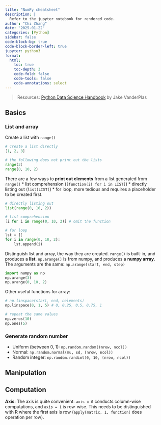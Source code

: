 ```yaml
---
title: "NumPy cheatsheet"
description: |
  Refer to the jupyter notebook for rendered code.
author: "Chi Zhang"
date: "2025-01-22"
categories: [Python]
sidebar: false
code-block-bg: true
code-block-border-left: true
jupyter: python3
format: 
  html:
    toc: true
    toc-depth: 3
    code-fold: false
    code-tools: false
    code-annotations: select
---
```


> Resources: [Python Data Science Handbook](https://jakevdp.github.io/PythonDataScienceHandbook/) by Jake VanderPlas

## Basics

### List and array

Create a list with `range()`

```python
# create a list directly
[1, 2, 3]

# the following does not print out the lists
range(3)
range(0, 10, 2)
```

There are a few ways to **print out elements** from a list generated from `range()`
  * list comprehension (`[function(i) for i in LIST]`)
  * directly listing out (`list(LIST)`)
  * for loop, more tedious and requires a placeholder to be created first.


```python
# directly listing out
list(range(0, 10, 2))

# list comprehension
[i for i in range(0, 10, 2)] # omit the function

# for loop
lst = []
for i in range(0, 10, 2):
    lst.append(i)
```

Distinguish list and array, the way they are created. `range()` is built-in, and produces a **list**. `np.arange()` is from numpy, and produces a **numpy array**. The arguments are the same: `np.arange(start, end, step)`

```python
import numpy as np
np.arange(3)
np.arange(0, 10, 2)
```

Other useful functions for array:

```python
# np.linspace(start, end, nelements)
np.linspace(0, 1, 5) # 0, 0.25, 0.5, 0.75, 1

# repeat the same values
np.zeros(10)
np.ones(5)
```


### Generate random number

* Uniform (between 0, 1): `np.random.random((nrow, ncol))`
* Normal: `np.random.normal(mu, sd, (nrow, ncol))`
* Random integer: `np.random.randint(0, 10, (nrow, ncol))`




## Manipulation


## Computation 

**Axis**: The axis is quite convenient: `axis = 0` conducts column-wise computations, and `axis = 1` is row-wise. This needs to be distinguished with R where the first axis is row (`apply(matrix, 1, function)` does operation per row).




